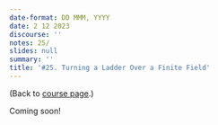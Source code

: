 ```yaml
---
date-format: DD MMM, YYYY
date: 2 12 2023
discourse: ''
notes: 25/
slides: null
summary: ''
title: '#25. Turning a Ladder Over a Finite Field'
---
```


(Back to [course page](../).)

Coming soon!
